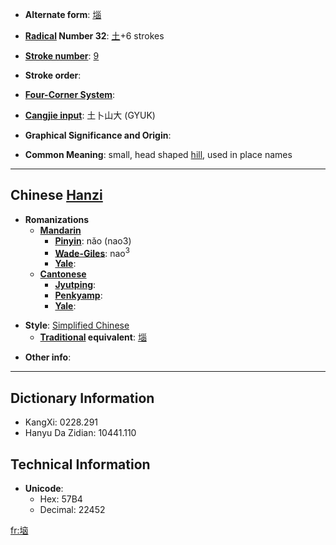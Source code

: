 * '''Alternate form''': [[堖]]

* '''[[Wiktionary:Chinese radical index| Radical]] Number 32''': [[Wiktionary:Chinese radical index 土|土]]+6 strokes

* '''[[Wiktionary:Chinese total strokes index|Stroke number]]''': [[Wiktionary:Chinese total strokes index 9|9]]

* '''Stroke order''': 

* '''[[Wiktionary:Chinese four corner index|Four-Corner System]]''': 

* '''[[Wiktionary:Chinese Cangjie index|Cangjie input]]''': 土卜山大 (GYUK)

* '''Graphical Significance and Origin''': 

* '''Common Meaning''': small, head shaped [[hill]], used in place names

----

== Chinese [[Hanzi]] ==

* '''Romanizations'''
** '''[[Mandarin]]'''
*** '''[[Pinyin]]''': nǎo (nao3)
*** '''[[Wade-Giles]]''': nao<sup>3</sup>
*** '''[[Yale]]''': 
** '''[[Cantonese]]'''
*** '''[[Jyutping]]''':
*** '''[[Penkyamp]]''': 
*** '''[[Yale]]''': 

* '''Style''': [[Simplified Chinese]] 
** '''[[Traditional Chinese|Traditional]] equivalent''': [[堖]]

* '''Other info''': 

----

== Dictionary Information ==

* KangXi: 0228.291
* Hanyu Da Zidian: 10441.110

== Technical Information ==

* '''Unicode''':
** Hex: 57B4
** Decimal: 22452

[[fr:垴]]